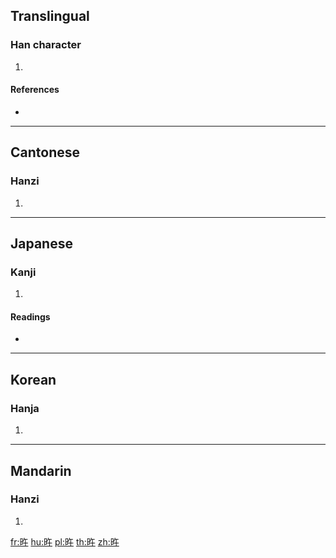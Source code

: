 ==Translingual==

===Han character===
{{Han char|rn=72|rad=日|as=04|sn=8|four=|canj=AOJ|ids=⿰日午}}

# {{defn|Han|sort=日04}}

====References====
* {{Han ref|kx=0490.300|dkj=13780|dj=0851.290|hdz=21490.070|uh=65FF|ud=26111}}

----

==Cantonese==

===Hanzi===
{{yue-hanzi|jyut=[[m5]], [[ng5]]|y=m5, ng5}}

# {{defn|lang=yue|sort=日04}}

----

==Japanese==

===Kanji===
{{ja-kanji|grade=|rs=日04}}

# {{defn|lang=ja|sort=日04}}

====Readings====
* {{ja-readings|on=[[ご]] (go)|kun=[[あきらか]] (akiraka)}}

----

==Korean==

===Hanja===
{{ko-hanja|hangeul=오|eumhun=|rv=o|mr=o|y=o}}

# {{defn|lang=ko|sort=日04}}

----

==Mandarin==

===Hanzi===
{{cmn-hanzi|pin=[[wǔ]] ([[wu3]])|wg=wu<sup>3</sup>}}

# {{defn|lang=cmn|sort=日04}}

[[fr:旿]]
[[hu:旿]]
[[pl:旿]]
[[th:旿]]
[[zh:旿]]